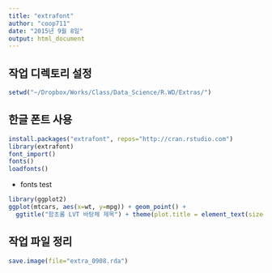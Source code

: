 ```yaml
---
title: "extrafont"
author: "coop711"
date: "2015년 9월 8일"
output: html_document
---
```


작업 디렉토리 설정
-----------------

```r
setwd("~/Dropbox/Works/Class/Data_Science/R.WD/Extras/")
```

한글 폰트 사용
--------------

```r
install.packages("extrafont", repos="http://cran.rstudio.com")
library(extrafont)
font_import()
fonts()
loadfonts()
```

* fonts test

```r
library(ggplot2)
ggplot(mtcars, aes(x=wt, y=mpg)) + geom_point() +
  ggtitle("함초롬 LVT 바탕체 제목") + theme(plot.title = element_text(size=14, family="HCR Batang LVT"))
```

작업 파일 정리
--------------

 ```r
 save.image(file="extra_0908.rda")
 ```
 
